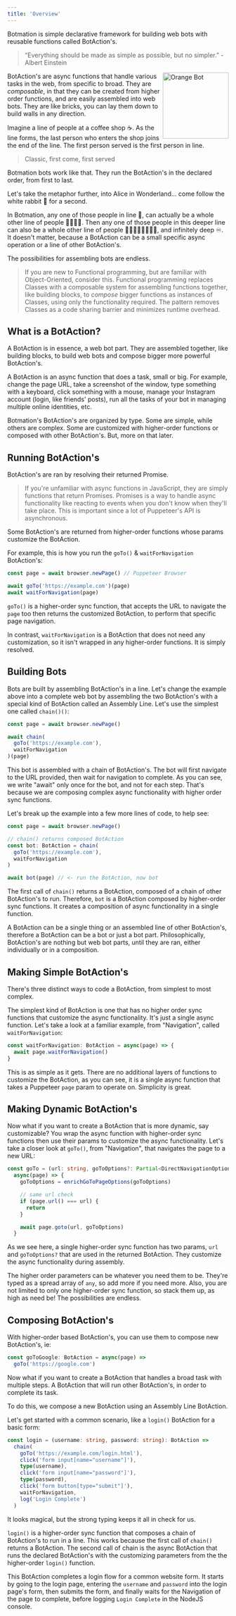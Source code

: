 ---
title: 'Overview'
---

Botmation is simple declarative framework for building web bots with reusable functions called BotAction's.

> “Everything should be made as simple as possible, but no simpler.” - Albert Einstein

<img src="/orange_bot.png" alt="Orange Bot" align="right" width="150px" />

BotAction's are async functions that handle various tasks in the web, from specific to broad. They are *composable*, in that they can be created from higher order functions, and are easily assembled into web bots. They are like bricks, you can lay them down to build walls in any direction.

Imagine a line of people at a coffee shop ☕. As the line forms, the last person who enters the shop joins the end of the line. The first person served is the first person in line. 

> Classic, first come, first served

Botmation bots work like that. They run the BotAction's in the declared order, from first to last.

Let's take the metaphor further, into Alice in Wonderland... come follow the white rabbit 🐇 for a second.

In Botmation, any one of those people in line 🧍, can actually be a whole other line of people 🧑🏾‍🤝‍🧑. Then any one of those people in this deeper line can also be a whole other line of people 🧑🏾‍🤝‍🧑🧑🏾‍🤝‍🧑, and infinitely deep ♾️. It doesn't matter, because a BotAction can be a small specific async operation or a line of other BotAction's.

The possibilities for assembling bots are endless.

> If you are new to Functional programming, but are familiar with Object-Oriented, consider this. Functional programming replaces Classes with a composable system for assembling functions together, like building blocks, to *compose* bigger functions as instances of Classes, using only the functionality required. The pattern removes Classes as a code sharing barrier and minimizes runtime overhead.

## What is a BotAction?
A BotAction is in essence, a web bot part. They are assembled together, like building blocks, to build web bots and compose bigger more powerful BotAction's.

A BotAction is an async function that does a task, small or big. For example, change the page URL, take a screenshot of the window, type something with a keyboard, click something with a mouse, manage your Instagram account (login, like friends' posts), run all the tasks of your bot in managing multiple online identities, etc.

Botmation's BotAction's are organized by type. Some are simple, while others are complex. Some are customized with higher-order functions or composed with other BotAction's. But, more on that later.

## Running BotAction's

BotAction's are ran by resolving their returned Promise.

> If you're unfamiliar with async functions in JavaScript, they are simply functions that return Promises. Promises is a way to handle async functionality like reacting to events when you don't know when they'll take place. This is important since a lot of Puppeteer's API is asynchronous.

Some BotAction's are returned from higher-order functions whose params customize the BotAction.

For example, this is how you run the `goTo()` & `waitForNavigation` BotAction's:
```typescript
const page = await browser.newPage() // Puppeteer Browser

await goTo('https://example.com')(page)
await waitForNavigation(page)
```
`goTo()` is a higher-order sync function, that accepts the URL to navigate the `page` too then returns the customized BotAction, to perform that specific page navigation.

In contrast, `waitForNavigation` is a BotAction that does not need any customization, so it isn't wrapped in any higher-order functions. It is simply resolved.

## Building Bots

Bots are built by assembling BotAction's in a line. Let's change the example above into a complete web bot by assembling the two BotAction's with a special kind of BotAction called an Assembly Line. Let's use the simplest one called `chain()()`:

```typescript
const page = await browser.newPage()

await chain(
  goTo('https://example.com'),
  waitForNavigation
)(page)
```

This bot is assembled with a chain of BotAction's. The bot will first navigate to the URL provided, then wait for navigation to complete. As you can see, we write "await" only once for the bot, and not for each step. That's because we are composing complex async functionality with higher order sync functions.

Let's break up the example into a few more lines of code, to help see:
```typescript
const page = await browser.newPage()

// chain() returns composed BotAction
const bot: BotAction = chain(
  goTo('https://example.com'),
  waitForNavigation
)

await bot(page) // <- run the BotAction, now bot
```

The first call of `chain()` returns a BotAction, composed of a chain of other BotAction's to run. Therefore, `bot` is a BotAction composed by higher-order sync functions. It creates a composition of async functionality in a single function.

A BotAction can be a single thing or an assembled line of other BotAction's, therefore a BotAction can be a bot or just a bot part. Philosophically, BotAction's are nothing but web bot parts, until they are ran, either individually or in a composition.

## Making Simple BotAction's

There's three distinct ways to code a BotAction, from simplest to most complex.

The simplest kind of BotAction is one that has no higher order sync functions that customize the async functionality. It's just a single async function. Let's take a look at a familiar example, from "Navigation", called `waitForNavigation`:

```typescript
const waitForNavigation: BotAction = async(page) => {
  await page.waitForNavigation()
}
```

This is as simple as it gets. There are no additional layers of functions to customize the BotAction, as you can see, it is a single async function that takes a Puppeteer `page` param to operate on. Simplicity is great.

## Making Dynamic BotAction's

Now what if you want to create a BotAction that is more dynamic, say customizable? You wrap the async function with higher-order sync functions then use their params to customize the async functionality. Let's take a closer look at `goTo()`, from "Navigation", that navigates the page to a new URL:

```typescript
const goTo = (url: string, goToOptions?: Partial<DirectNavigationOptions>): BotAction => 
  async(page) => {
    goToOptions = enrichGoToPageOptions(goToOptions)  

    // same url check
    if (page.url() === url) {
      return
    }

    await page.goto(url, goToOptions)
  }
```

As we see here, a single higher-order sync function has two params, `url` and `goToOptions?` that are used in the returned BotAction. They customize the async functionality during assembly.

The higher order parameters can be whatever you need them to be. They're typed as a spread array of `any`, so add more if you need more. Also, you are not limited to only one higher-order sync function, so stack them up, as high as need be! The possibilities are endless.

## Composing BotAction's

With higher-order based BotAction's, you can use them to compose new BotAction's, ie:
```typescript
const goToGoogle: BotAction = async(page) => 
  goTo('https://google.com')
```

Now what if you want to create a BotAction that handles a broad task with multiple steps. A BotAction that will run other BotAction's, in order to complete its task.

To do this, we compose a new BotAction using an Assembly Line BotAction.

Let's get started with a common scenario, like a `login()` BotAction for a basic form:

```typescript
const login = (username: string, password: string): BotAction =>
  chain(
    goTo('https://example.com/login.html'),
    click('form input[name="username"]'),
    type(username),
    click('form input[name="password"]'),
    type(password),
    click('form button[type="submit"]'),
    waitForNavigation,
    log('Login Complete')
  )
```

It looks magical, but the strong typing keeps it all in check for us.

`login()` is a higher-order sync function that composes a chain of BotAction's to run in a line. This works because the first call of `chain()` returns a BotAction. The second call of chain is the async BotAction that runs the declared BotAction's with the customizing parameters from the the higher-order `login()` function.

This BotAction completes a login flow for a common website form. It starts by going to the login page, entering the `username` and `password` into the login page's form, then submits the form, and finally waits for the Navigation of the page to complete, before logging `Login Complete` in the NodeJS console.